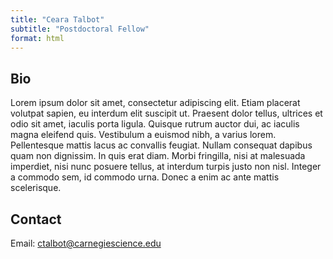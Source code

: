 ```yaml
---
title: "Ceara Talbot"
subtitle: "Postdoctoral Fellow"
format: html
---
```


## Bio

Lorem ipsum dolor sit amet, consectetur adipiscing elit. Etiam placerat volutpat sapien, eu interdum elit suscipit ut. Praesent dolor tellus, ultrices et odio sit amet, iaculis porta ligula. Quisque rutrum auctor dui, ac iaculis magna eleifend quis. Vestibulum a euismod nibh, a varius lorem. Pellentesque mattis lacus ac convallis feugiat. Nullam consequat dapibus quam non dignissim. In quis erat diam. Morbi fringilla, nisi at malesuada imperdiet, nisi nunc posuere tellus, at interdum turpis justo non nisl. Integer a commodo sem, id commodo urna. Donec a enim ac ante mattis scelerisque.

## Contact

Email: [ctalbot@carnegiescience.edu](mailto:ctalbot@carnegiescience.edu)